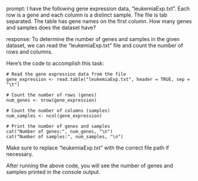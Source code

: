 prompt:
I have the following gene expression data, "leukemiaExp.txt". Each row is a gene and each column is a distinct sample. The file is tab separated. The table has gene names on the first column. How many genes and samples does the dataset have?

response:
To determine the number of genes and samples in the given dataset, we can read the "leukemiaExp.txt" file and count the number of rows and columns.

Here's the code to accomplish this task:

```
# Read the gene expression data from the file
gene_expression <- read.table("leukemiaExp.txt", header = TRUE, sep = "\t")

# Count the number of rows (genes)
num_genes <- nrow(gene_expression)

# Count the number of columns (samples)
num_samples <- ncol(gene_expression)

# Print the number of genes and samples
cat("Number of genes:", num_genes, "\n")
cat("Number of samples:", num_samples, "\n")
```

Make sure to replace "leukemiaExp.txt" with the correct file path if necessary.

After running the above code, you will see the number of genes and samples printed in the console output.
